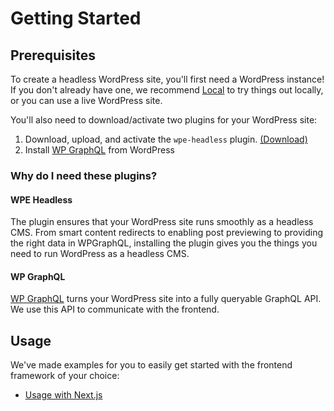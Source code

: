 # Getting Started

## Prerequisites

To create a headless WordPress site, you'll first need a WordPress instance! If you don't already have one, we recommend [Local](https://localwp.com/) to try things out locally, or you can use a live WordPress site.

You'll also need to download/activate two plugins for your WordPress site:

1. Download, upload, and activate the `wpe-headless` plugin. [(Download)](https://wp-product-info.wpesvc.net/v1/plugins/wpe-headless?download)
2. Install [WP GraphQL](https://wordpress.org/plugins/wp-graphql/) from WordPress

### Why do I need these plugins?

#### WPE Headless

The plugin ensures that your WordPress site runs smoothly as a headless CMS. From smart content redirects to enabling post previewing to providing the right data in WPGraphQL, installing the plugin gives you the things you need to run WordPress as a headless CMS.

#### WP GraphQL

[WP GraphQL](https://wordpress.org/plugins/wp-graphql/) turns your WordPress site into a fully queryable GraphQL API. We use this API to communicate with the frontend.

## Usage

We've made examples for you to easily get started with the frontend framework of your choice:

- [Usage with Next.js](/docs/next/getting-started)